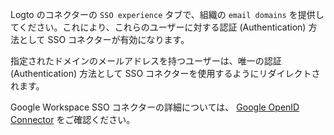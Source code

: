 Logto のコネクターの `SSO experience` タブで、組織の `email domains` を提供してください。これにより、これらのユーザーに対する認証 (Authentication) 方法として SSO コネクターが有効になります。

指定されたドメインのメールアドレスを持つユーザーは、唯一の認証 (Authentication) 方法として SSO コネクターを使用するようにリダイレクトされます。

Google Workspace SSO コネクターの詳細については、 [Google OpenID Connector](https://developers.google.com/identity/openid-connect/openid-connect) をご確認ください。
